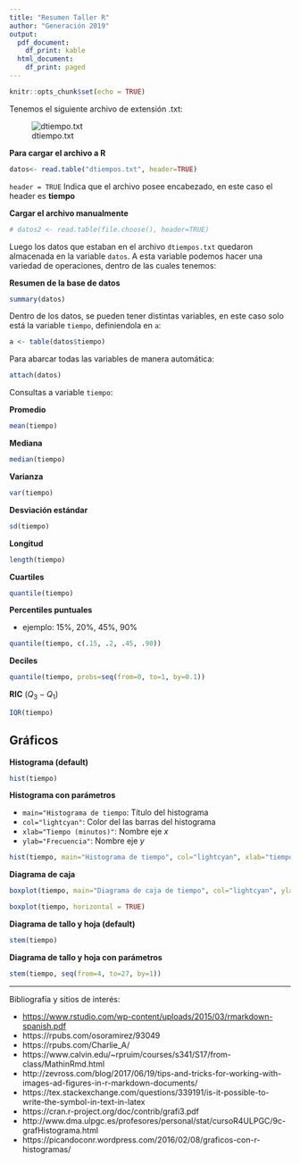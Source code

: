 ```yaml
---
title: "Resumen Taller R"
author: "Generación 2019"
output:
  pdf_document:
    df_print: kable
  html_document:
    df_print: paged
---
```


```r
knitr::opts_chunk$set(echo = TRUE)
```
Tenemos el siguiente archivo de extensión .txt:

<p>
![dtiempo.txt](archivo_image.png)
<p>

**Para cargar el archivo a R**
```r
datos<- read.table("dtiempos.txt", header=TRUE) 
```

```header = TRUE``` Indica que el archivo posee encabezado, en este caso el header es **tiempo**


**Cargar el archivo manualmente**
```r
# datos2 <- read.table(file.choose(), header=TRUE)
```

Luego los datos que estaban en el archivo ```dtiempos.txt``` quedaron almacenada en la variable ```datos```. A esta variable podemos hacer una variedad de operaciones, dentro de las cuales tenemos:

**Resumen de la base de datos**
```r
summary(datos)
```

Dentro de los datos, se pueden tener distintas variables, en este caso solo está la variable ```tiempo```, definiendola en ```a```:


```r
a <- table(datos$tiempo)
```

Para abarcar todas las variables de manera automática:

```r
attach(datos)
```

Consultas a variable ```tiempo```:

**Promedio**
```r
mean(tiempo)
```

**Mediana**
```r
median(tiempo)
```


**Varianza**
```r
var(tiempo)
```

**Desviación estándar**
```r
sd(tiempo)
```

**Longitud**
```r
length(tiempo)
```

**Cuartiles**
```r
quantile(tiempo)
```

**Percentiles puntuales**

  * ejemplo: 15%, 20%, 45%, 90%

```r
quantile(tiempo, c(.15, .2, .45, .90))
```

**Deciles**
```r
quantile(tiempo, probs=seq(from=0, to=1, by=0.1))
```

**RIC** $(Q_3 - Q_1)$
```r
IQR(tiempo)
```

## Gráficos

**Histograma (default)**
```r
hist(tiempo)
```


**Histograma con parámetros**

* ```main="Histograma de tiempo```: Título del histograma
* ```col="lightcyan"```: Color del las barras del histograma
* ```xlab="Tiempo (minutos)"```: Nombre eje $x$
* ```ylab="Frecuencia"```: Nombre eje $y$

```r
hist(tiempo, main="Histograma de tiempo", col="lightcyan", xlab="tiempo (min)", ylab="frecuencia")
```

**Diagrama de caja**
```r
boxplot(tiempo, main="Diagrama de caja de tiempo", col="lightcyan", ylab="tiempo (min)")
```
```r
boxplot(tiempo, horizontal = TRUE)
```


**Diagrama de tallo y hoja (default)**

```r
stem(tiempo)
```

**Diagrama de tallo y hoja con parámetros**
```r
stem(tiempo, seq(from=4, to=27, by=1))
```

***

Bibliografía y sitios de interés:

* [https://www.rstudio.com/wp-content/uploads/2015/03/rmarkdown-spanish.pdf](https://www.rstudio.com/wp-content/uploads/2015/03/rmarkdown-spanish.pdf)
* https://rpubs.com/osoramirez/93049
* https://rpubs.com/Charlie_A/
* https://www.calvin.edu/~rpruim/courses/s341/S17/from-class/MathinRmd.html
* http://zevross.com/blog/2017/06/19/tips-and-tricks-for-working-with-images-ad-figures-in-r-markdown-documents/
* https://tex.stackexchange.com/questions/339191/is-it-possible-to-write-the-symbol-in-text-in-latex
* https://cran.r-project.org/doc/contrib/grafi3.pdf
* http://www.dma.ulpgc.es/profesores/personal/stat/cursoR4ULPGC/9c-grafHistograma.html
* https://picandoconr.wordpress.com/2016/02/08/graficos-con-r-histogramas/
